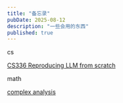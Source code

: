 ```yaml
---
title: "备忘录"
pubDate: 2025-08-12
description: "一些会用的东西"
published: true
---
```

cs

[CS336 Reproducing LLM from scratch](https://www.heywhale.com/mw/project/689709e023583639fc675b5c)

math

[complex analysis](https://zhangshenxing.github.io/teaching/%E5%A4%8D%E5%8F%98%E5%87%BD%E6%95%B0%E4%B8%8E%E7%A7%AF%E5%88%86%E5%8F%98%E6%8D%A2/chapter/1.pdf)


